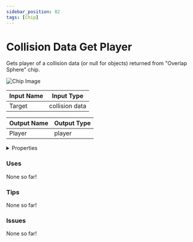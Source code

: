 ```yaml
---
sidebar_position: 82
tags: [Chip]
---
```


# Collision Data Get Player

Gets player of a collision data (or null for objects) returned from "Overlap Sphere" chip.



![Chip Image](/svg/2729e8db-62d1-4f9e-b076-74f27cd43332.svg)

| Input Name | Input Type |
|-----------|-----------|
| Target | collision data |

| Output Name | Output Type |
|-----------|-----------|
| Player | player |


<details>
  <summary>Properties</summary>
  <div>
    <div>
    <table>
      <thead>
        <tr>
          <th>Is beta required?</th>
          <th>❌</th>
        </tr>
        <tr>
          <th>Is this chip a trolling risk?</th>
          <th>❌</th>
        </tr>
        <tr>
          <th>Chip UUPD</th>
          <th>._uuid</th>
        </tr>
      </thead>
    </table>
    </div>
  </div>
</details>

### Uses

None so far!

### Tips

None so far!

### Issues

None so far!
